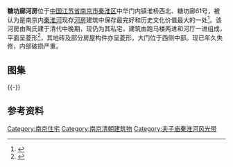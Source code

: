 {{文物保护单位
| 级别 = 省级
| 省区市 = 江苏省
| 名称 = 秦淮民居群<br /><span style="font-size:smaller;">糖坊廊河房</span>
| 图片 = 
| 编号 = 468（第五批）
| 分类 = 古建筑
| 时代 = [[清朝|清]]
| 所在 = [[南京市|南京市]][[秦淮区|秦淮区]]
| 登录 = 2002年10月
}}
'''糖坊廊河房'''位于[[中国|中国]][[江苏省|江苏省]][[南京市|南京市]][[秦淮区|秦淮区]]中华门内镇淮桥西北、糖坊廊61号，被认为是南京内[[秦淮河|秦淮河]]现存[[河房|河房]]建筑中保存最完好和历史文化价值最大的一处<ref>{{cite web|url=http://www.js.xinhuanet.com/xin_wen_zhong_xin/2009-07/06/content_17011619.htm|title=《南京糖坊廊61号“深藏”精美河房 建筑价值独特》|accessdate=2013-04-08|work=|publisher=南京日报}}{{dead link|date=2018年4月 |bot=InternetArchiveBot |fix-attempted=yes }}</ref>。该河房由陶氏建于清代中晚期，现仍为其私宅，建筑由跑马楼两进和河厅一进组成，平面呈菱形<ref>{{cite web|url=http://njdfz.nje.cn/HTMLNEWS/1182/200974175210.htm|title=《糖坊廊河房》|accessdate=2013-04-08|work=|publisher=南京地方志网|deadurl=yes|archiveurl=https://web.archive.org/web/20121102030839/http://njdfz.nje.cn/HTMLNEWS/1182/200974175210.htm|archivedate=2012-11-02}}</ref>，其地砖及部分房屋构件亦呈菱形，大门位于西侧中部。现已年久失修，内部破损严重。
== 图集 ==
{{multiple image
| align  = left
| image1 = Hefang in Tangfanglang 03 2013-03.JPG
| width1 = 240
| caption1 = 东侧远景
| image2 = Hefang in Tangfanglang 05 2013-03.JPG
| width2 = 240
| caption2 = 马头墙局部
| image3 = Hefang in Tangfanglang 02 2012-10.JPG
| width3 = 240
| caption3 = 侧窗局部
| image4 = The Hefang in Tangfanglang 2012-10.JPG
| width4 = 240
| caption4 = 河厅局部
}}
{{-}}
==参考资料==
{{reflist|2}}
{{Commons category|Hefang in Tangfanglang}}
{{DEFAULTSORT:T}}
{{秦淮民居群}}
[[Category:南京住宅|Category:南京住宅]]
[[Category:南京清朝建筑物|Category:南京清朝建筑物]]
[[Category:夫子庙秦淮河风光带|Category:夫子庙秦淮河风光带]]